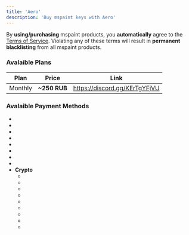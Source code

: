 ```yaml
---
title: 'Aero'
description: 'Buy mspaint keys with Aero'
---
```


<Callout type="warn">By **using/purchasing** mspaint products, you **automatically** agree to the [Terms of Service](https://www.mspaint.cc/tos). Violating any of these terms will result in **permanent blacklisting** from all mspaint products.</Callout>

### Avalaible Plans
| Plan          | Price        | Link                          |
|-------------- | ------------ | ----------------------------- |
| Monthly       | **~250 RUB** | https://discord.gg/KErTgYFjVU |  

### Avalaible Payment Methods
- <PaymentItem icon="card.svg"       name="RU/KZ/UA Credit/Debit Cards" />
- <PaymentItem icon="steam.png"      name="Steam Skins" />
- <PaymentItem icon="lztmarket.svg"  name="LZT Market" />
- <PaymentItem icon="crystalpay.png" name="CrystalPAY" />
- <PaymentItem icon="volet.png"      name="Volet" />
- <PaymentItem icon="aaiopay.png"    name="AAIO-Pay" />
- <PaymentItem icon="sbpnspk.png"    name="СБП (Russian QR payment)" />
- <PaymentItem icon="telegram.png"   name="Telegram Cryptos (TON, @send)" />
- **Crypto**
    - <PaymentItem icon="doge.svg"   name="DOGE" />
    - <PaymentItem icon="usdc.svg"   name="USDC" />
    - <PaymentItem icon="usdt.svg"   name="USDT" />
    - <PaymentItem icon="matic.svg"  name="MATIC" />
    - <PaymentItem icon="eth.svg"    name="Ethereum" />
    - <PaymentItem icon="ltc.svg"    name="Litecoin" />
    - <PaymentItem icon="btc.svg"    name="Bitcoin" />
    - <PaymentItem icon="bch.svg"    name="Bitcoin Cash" />
    - <PaymentItem icon="dash.svg"   name="Dash" />